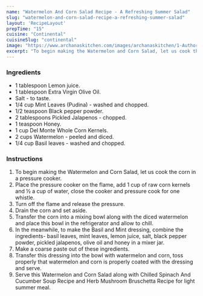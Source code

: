 ---
name: "Watermelon And Corn Salad Recipe - A Refreshing Summer Salad"
slug: "watermelon-and-corn-salad-recipe-a-refreshing-summer-salad"
layout: 'RecipeLayout'
prepTime: "15"
cuisine: "Continental"
cuisineSlug: "continental"
image: "https://www.archanaskitchen.com/images/archanaskitchen/1-Author/sneha-archanaskitchen.com/Watermelon_and_Corn_Salad_Recipe_.jpg"
excerpt: "To begin making the Watermelon and Corn Salad, let us cook the corn in a pressure cooker"
---

### Ingredients

- 1 tablespoon Lemon juice.
- 1 tablespoon Extra Virgin Olive Oil.
- Salt - to taste.
- 1/4 cup Mint Leaves (Pudina) - washed and chopped.
- 1/2 teaspoon Black pepper powder.
- 2 tablespoons Pickled Jalapenos - chopped.
- 1 teaspoon Honey.
- 1 cup Del Monte Whole Corn Kernels.
- 2 cups Watermelon - peeled and diced.
- 1/4 cup Basil leaves - washed and chopped.

### Instructions

1. To begin making the Watermelon and Corn Salad, let us cook the corn in a pressure cooker.
1. Place the pressure cooker on the flame, add 1 cup of raw corn kernels and ½ a cup of water, close the cooker and pressure cook for one whistle.
1. Turn off the flame and release the pressure.
1. Drain the corn and set aside.
1. Transfer the corn into a mixing bowl along with the diced watermelon and place this bowl in the refrigerator and allow to chill.
1. In the meanwhile, to make the Basil and Mint dressing, combine the ingredients- basil leaves, mint leaves, lemon juice, salt, black pepper powder, pickled jalapenos, olive oil and honey in a mixer jar.
1. Make a coarse paste out of these ingredients.
1. Transfer this dressing into the bowl with watermelon and corn, toss properly that watermelon and corn is properly coated with the dressing and serve.
1. Serve this Watermelon and Corn Salad along with Chilled Spinach And Cucumber Soup Recipe and Herb Mushroom Bruschetta Recipe for light summer meal.
